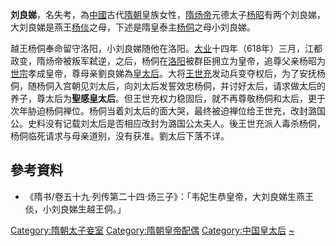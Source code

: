 '''刘良娣'''，名失考，為[[中國|中國]]古代[[隋朝|隋朝]]皇族女性，[[隋炀帝|隋炀帝]]元德太子[[杨昭|杨昭]]有两个刘良娣，大刘良娣是燕王[[杨倓|杨倓]]之母，下述是隋皇泰主[[杨侗|杨侗]]之母小刘良娣。

越王杨侗奉命留守洛阳，小刘良娣随他在洛阳。[[大业_(年号)|大业]]十四年（618年）三月，江都政变，隋炀帝被叛军弑逆，之后，杨侗在[[洛阳|洛阳]]被群臣拥立为皇帝，追尊父亲杨昭为[[世宗|世宗]]孝成皇帝，尊母亲劉良娣為[[皇太后|皇太后]]。大将[[王世充|王世充]]发动兵变夺权后，为了安抚杨侗，随杨侗入宫朝见刘太后，向刘太后发誓效忠杨侗，并讨好太后，请求做太后的养子，尊太后为'''聖感皇太后'''。但王世充权力稳固后，就不再尊敬杨侗和太后，更于次年胁迫杨侗禅位。杨侗当着刘太后的面大哭，最终被迫禅位给王世充，改封潞国公。史料没有记载刘太后是否相应改封为潞国公太夫人。後王世充派人毒杀杨侗，杨侗临死请求与母亲道别，没有获准。劉太后下落不详。

== 參考資料 ==
* 《隋书/卷五十九·列传第二十四·炀三子》：「韦妃生恭皇帝，大刘良娣生燕王倓，小刘良娣生越王侗。」

{{隋朝皇后}}
[[Category:隋朝太子妾室|Category:隋朝太子妾室]]
[[Category:隋朝皇帝配偶|Category:隋朝皇帝配偶]]
[[Category:中国皇太后|Category:中国皇太后]]
[[Category:刘姓|~]]